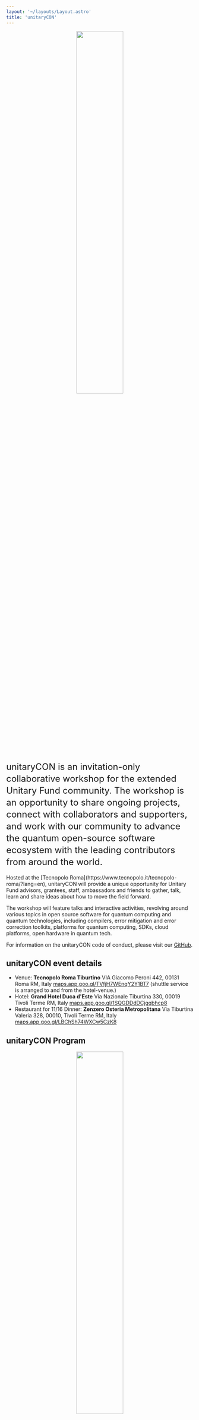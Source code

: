 ```yaml
---
layout: '~/layouts/Layout.astro'
title: 'unitaryCON'
---
```


<p align="center">
  <img src="/images/unitaryCON_2023.png" style="width: 50%" />
</p>

<div style='font-size: 1.5rem; line-height: 2rem;'>
unitaryCON is an invitation-only collaborative workshop for the extended Unitary Fund community. The workshop is an opportunity to share ongoing projects, connect with collaborators and supporters, and work with our community to advance the quantum open-source software ecosystem with the leading contributors from around the world.
</div>
<br/>

<div>
Hosted at the [Tecnopolo Roma](https://www.tecnopolo.it/tecnopolo-roma/?lang=en), unitaryCON will provide a unique opportunity for Unitary Fund advisors, grantees, staff, ambassadors and friends to gather, talk, learn and share ideas about how to move the field forward.

The workshop will feature talks and interactive activities, revolving around various topics in open source software for quantum computing and quantum technologies, including compilers, error mitigation and error correction toolkits, platforms for quantum computing, SDKs, cloud platforms, open hardware in quantum tech.

For information on the unitaryCON code of conduct, please visit our [GitHub](https://github.com/unitaryfund/unitary.fund/blob/master/CODE_OF_CONDUCT.md).

## unitaryCON event details
- Venue: **Tecnopolo Roma Tiburtino** 
VIA Giacomo Peroni 442, 
00131 Roma RM, Italy
[maps.app.goo.gl/TVfjH7WEnqY2Y1BT7](https://maps.app.goo.gl/TVfjH7WEnqY2Y1BT7)
(shuttle service is arranged to and from the hotel-venue.)
- Hotel: **Grand Hotel Duca d'Este**
Via Nazionale Tiburtina 330, 
00019 Tivoli Terme RM, Italy
[maps.app.goo.gl/1SQGDDdDCjgqbhcp8](https://maps.app.goo.gl/1SQGDDdDCjgqbhcp8)
- Restaurant for 11/16 Dinner: **Zenzero Osteria Metropolitana**
Via Tiburtina Valeria 328, 
00010, Tivoli Terme RM, Italy
[maps.app.goo.gl/LBChSh74WXCw5CzK8](https://maps.app.goo.gl/LBChSh74WXCw5CzK8)

## unitaryCON Program

<p align="center">
  <img src="/images/unitaryCON_2023_program.png" style="width: 50%" />
</p>
You can find the full **workshop agenda, including abstracts, [here (PDF)](https://unitary.fund/assets/unitaryCON_Program.pdf)**.

### unitaryCON Talks
<p>
- *Wed Nov 15, 2023*
  - **Nathan Shammah**, Unitary Fund, ["Welcome Unitary Fund!”](https://docs.google.com/presentation/d/18Oltr8GN0V1IEmNcATzn1LoHHNQgazcHWZm-UWH7mgY/edit?usp=sharing)
  - **Peter Groszkowski**, Oak Ridge National Lab, “Simulating superconducting circuits with scqubits”
  - **Jordan Sullivan**, AWS, [“Amazon Braket... and its familiars”](https://docs.google.com/presentation/d/1Kn3KeV2sXscnVTIUdH7o1ox0LlOJio9oms3K1d_DyZo/edit?usp=sharing)
</p>

<p>
- *Thu Nov 16, 2023*
  - **Luciano Bello**, IBM Quantum, “Qiskit: Transformative impact on quantum research and community development”
  - **Nathan Killoran**, Xanadu, “PennyLane & Catalyst: envisioning the future of quantum software”
  - **Matt Lourens**, Stellenbosch University, [“Hierarchical quantum circuit representations”](https://matt-lourens.github.io/talk_2023_hierarqcal/)
</p>

<p>
- *Fri Nov 17, 2023*
  - **Xiuzhe (Roger) Luo**, Perimeter Institute, [“The Julia programming language in the quantum community”](https://github.com/Roger-luo/talk/blob/main/2023/nov/unitarycon_2023_nov.pdf)
  - **Eduardo Maschio**, PASQAL, “Qadence: a differentiable interface for digital-analog programs” 
</p>

### Attendee List
- Rochisha Agarwal
- Luciano Bello
- Aleksandr Berezutskii
- Ben Castanon
- Spencer Churchill
- Liz Durst
- Kallie Ferguson
- Nick Gardner
- Peter Groszkowski
- Nathan Killoran
- Farrokh Labib
- Matt Lourens
- Xiuzhe (Roger) Luo
- Alberto Maldonado Romo
- Andrea Mari
- Eduardo Henrique Matos Maschio
- Alejandro Montanez-Barrera
- Alexandru Paler
- Nathan Shammah
- Nate Stemen
- Jordan Sullivan
- Misty Wahl
- Will Zeng

### Discord Channel
You can stay up to date with the information on unitaryCON on the [unitarycon channel](https://discord.gg/SuPfydWg) on the Unitary Fund Discord. 

### Code of Conduct
All participants must adhere to Unitary Fund's Community [Code of Conduct](https://github.com/unitaryfund/unitary.fund/blob/master/CODE_OF_CONDUCT.md). 



</div>
